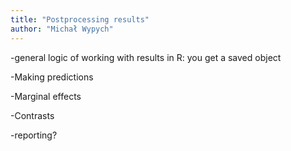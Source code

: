 ```yaml
---
title: "Postprocessing results"
author: "Michał Wypych"
---
```


-general logic of working with results in R: you get a saved object

-Making predictions

-Marginal effects

-Contrasts

-reporting?
